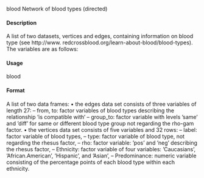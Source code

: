 blood Network of blood types (directed)

#### Description
A list of two datasets, vertices and edges, containing information on blood type (see http://www.
redcrossblood.org/learn-about-blood/blood-types). The variables are as follows:

#### Usage
blood

#### Format
A list of two data frames:
• the edges data set consists of three variables of length 27:
– from, to: factor variables of blood types describing the relationship ’is compatible with’
– group\_to: factor variable with levels ’same’ and ’diff’ for same or different blood type group not regarding the rho-gam factor.
• the vertices data set consists of five variables and 32 rows:
– label: factor variable of blood types,
– type: factor variable of blood type, not regarding the rhesus factor,
– rho: factor variable: ’pos’ and ’neg’ describing the rhesus factor,
– Ethnicity: factor variable of four variables: ’Caucasians’, ’African.American’, ’Hispanic’, and ’Asian’,
– Predominance: numeric variable consisting of the percentage points of each blood type within each ethnicity.
